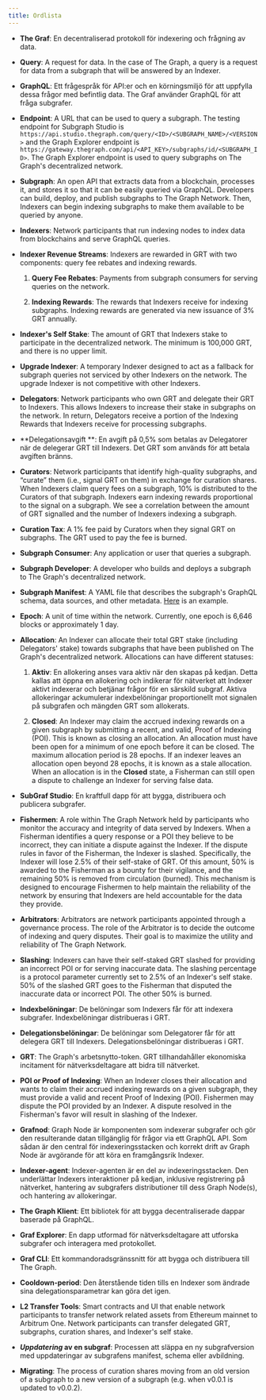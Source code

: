 ```yaml
---
title: Ordlista
---
```


- **The Graf**: En decentraliserad protokoll för indexering och frågning av data.

- **Query**: A request for data. In the case of The Graph, a query is a request for data from a subgraph that will be answered by an Indexer.

- **GraphQL**: Ett frågespråk för API:er och en körningsmiljö för att uppfylla dessa frågor med befintlig data. The Graf använder GraphQL för att fråga subgrafer.

- **Endpoint**: A URL that can be used to query a subgraph. The testing endpoint for Subgraph Studio is `https://api.studio.thegraph.com/query/<ID>/<SUBGRAPH_NAME>/<VERSION>` and the Graph Explorer endpoint is `https://gateway.thegraph.com/api/<API_KEY>/subgraphs/id/<SUBGRAPH_ID>`. The Graph Explorer endpoint is used to query subgraphs on The Graph's decentralized network.

- **Subgraph**: An open API that extracts data from a blockchain, processes it, and stores it so that it can be easily queried via GraphQL. Developers can build, deploy, and publish subgraphs to The Graph Network. Then, Indexers can begin indexing subgraphs to make them available to be queried by anyone.

- **Indexers**: Network participants that run indexing nodes to index data from blockchains and serve GraphQL queries.

- **Indexer Revenue Streams**: Indexers are rewarded in GRT with two components: query fee rebates and indexing rewards.

  1. **Query Fee Rebates**: Payments from subgraph consumers for serving queries on the network.

  2. **Indexing Rewards**: The rewards that Indexers receive for indexing subgraphs. Indexing rewards are generated via new issuance of 3% GRT annually.

- **Indexer's Self Stake**: The amount of GRT that Indexers stake to participate in the decentralized network. The minimum is 100,000 GRT, and there is no upper limit.

- **Upgrade Indexer**: A temporary Indexer designed to act as a fallback for subgraph queries not serviced by other Indexers on the network. The upgrade Indexer is not competitive with other Indexers.

- **Delegators**: Network participants who own GRT and delegate their GRT to Indexers. This allows Indexers to increase their stake in subgraphs on the network. In return, Delegators receive a portion of the Indexing Rewards that Indexers receive for processing subgraphs.

- **Delegationsavgift **: En avgift på 0,5% som betalas av Delegatorer när de delegerar GRT till Indexers. Det GRT som används för att betala avgiften bränns.

- **Curators**: Network participants that identify high-quality subgraphs, and “curate” them (i.e., signal GRT on them) in exchange for curation shares. When Indexers claim query fees on a subgraph, 10% is distributed to the Curators of that subgraph. Indexers earn indexing rewards proportional to the signal on a subgraph. We see a correlation between the amount of GRT signalled and the number of Indexers indexing a subgraph.

- **Curation Tax**: A 1% fee paid by Curators when they signal GRT on subgraphs. The GRT used to pay the fee is burned.

- **Subgraph Consumer**: Any application or user that queries a subgraph.

- **Subgraph Developer**: A developer who builds and deploys a subgraph to The Graph's decentralized network.

- **Subgraph Manifest**: A YAML file that describes the subgraph's GraphQL schema, data sources, and other metadata. [Here](https://github.com/graphprotocol/example-subgraph/blob/master/subgraph.yaml) is an example.

- **Epoch**: A unit of time within the network. Currently, one epoch is 6,646 blocks or approximately 1 day.

- **Allocation**: An Indexer can allocate their total GRT stake (including Delegators' stake) towards subgraphs that have been published on The Graph's decentralized network. Allocations can have different statuses:

  1. **Aktiv**: En allokering anses vara aktiv när den skapas på kedjan. Detta kallas att öppna en allokering och indikerar för nätverket att Indexer aktivt indexerar och betjänar frågor för en särskild subgraf. Aktiva allokeringar ackumulerar indexbelöningar proportionellt mot signalen på subgrafen och mängden GRT som allokerats.

  2. **Closed**: An Indexer may claim the accrued indexing rewards on a given subgraph by submitting a recent, and valid, Proof of Indexing (POI). This is known as closing an allocation. An allocation must have been open for a minimum of one epoch before it can be closed. The maximum allocation period is 28 epochs. If an indexer leaves an allocation open beyond 28 epochs, it is known as a stale allocation. When an allocation is in the **Closed** state, a Fisherman can still open a dispute to challenge an Indexer for serving false data.

- **SubGraf Studio**: En kraftfull dapp för att bygga, distribuera och publicera subgrafer.

- **Fishermen**: A role within The Graph Network held by participants who monitor the accuracy and integrity of data served by Indexers. When a Fisherman identifies a query response or a POI they believe to be incorrect, they can initiate a dispute against the Indexer. If the dispute rules in favor of the Fisherman, the Indexer is slashed. Specifically, the Indexer will lose 2.5% of their self-stake of GRT. Of this amount, 50% is awarded to the Fisherman as a bounty for their vigilance, and the remaining 50% is removed from circulation (burned). This mechanism is designed to encourage Fishermen to help maintain the reliability of the network by ensuring that Indexers are held accountable for the data they provide.

- **Arbitrators**: Arbitrators are network participants appointed through a governance process. The role of the Arbitrator is to decide the outcome of indexing and query disputes. Their goal is to maximize the utility and reliability of The Graph Network.

- **Slashing**: Indexers can have their self-staked GRT slashed for providing an incorrect POI or for serving inaccurate data. The slashing percentage is a protocol parameter currently set to 2.5% of an Indexer's self stake. 50% of the slashed GRT goes to the Fisherman that disputed the inaccurate data or incorrect POI. The other 50% is burned.

- **Indexbelöningar**: De belöningar som Indexers får för att indexera subgrafer. Indexbelöningar distribueras i GRT.

- **Delegationsbelöningar**: De belöningar som Delegatorer får för att delegera GRT till Indexers. Delegationsbelöningar distribueras i GRT.

- **GRT**: The Graph's arbetsnytto-token. GRT tillhandahåller ekonomiska incitament för nätverksdeltagare att bidra till nätverket.

- **POI or Proof of Indexing**: When an Indexer closes their allocation and wants to claim their accrued indexing rewards on a given subgraph, they must provide a valid and recent Proof of Indexing (POI). Fishermen may dispute the POI provided by an Indexer. A dispute resolved in the Fisherman's favor will result in slashing of the Indexer.

- **Grafnod**: Graph Node är komponenten som indexerar subgrafer och gör den resulterande datan tillgänglig för frågor via ett GraphQL API. Som sådan är den central för indexeringsstacken och korrekt drift av Graph Node är avgörande för att köra en framgångsrik Indexer.

- **Indexer-agent**: Indexer-agenten är en del av indexeringsstacken. Den underlättar Indexers interaktioner på kedjan, inklusive registrering på nätverket, hantering av subgrafers distributioner till dess Graph Node(s), och hantering av allokeringar.

- **The Graph Klient**: Ett bibliotek för att bygga decentraliserade dappar baserade på GraphQL.

- **Graf Explorer**: En dapp utformad för nätverksdeltagare att utforska subgrafer och interagera med protokollet.

- **Graf CLI**: Ett kommandoradsgränssnitt för att bygga och distribuera till The Graph.

- **Cooldown-period**: Den återstående tiden tills en Indexer som ändrade sina delegationsparametrar kan göra det igen.

- **L2 Transfer Tools**: Smart contracts and UI that enable network participants to transfer network related assets from Ethereum mainnet to Arbitrum One. Network participants can transfer delegated GRT, subgraphs, curation shares, and Indexer's self stake.

- **_Uppdatering_ av en subgraf**: Processen att släppa en ny subgrafversion med uppdateringar av subgrafens manifest, schema eller avbildning.

- **Migrating**: The process of curation shares moving from an old version of a subgraph to a new version of a subgraph (e.g. when v0.0.1 is updated to v0.0.2).
